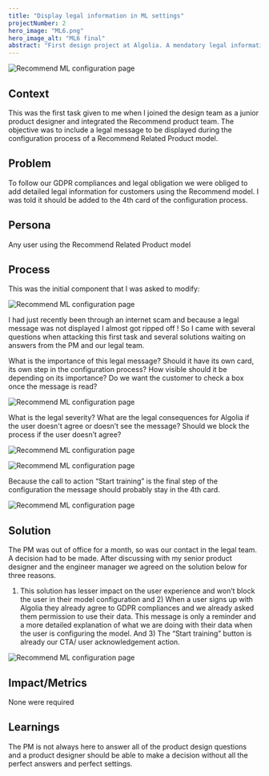 ```yaml
---
title: "Display legal information in ML settings"
projectNumber: 2
hero_image: "ML6.png"
hero_image_alt: "ML6 final"
abstract: "First design project at Algolia. A mendatory legal information was to be displayed to the user when setting up a Recommend machine learning model"
---
```


![Recommend ML configuration page](./ML1.png)

## Context
This was the first task given to me when I joined the design team as a junior product designer and integrated the Recommend product team.
The objective was to include a legal message to be displayed during the configuration process of a Recommend Related Product model.

## Problem
To follow our GDPR compliances and legal obligation we were obliged to add detailed legal information for customers using the Recommend model.
I was told it should be added to the 4th card of the configuration process.

## Persona
Any user using the Recommend Related Product model

## Process
This was the initial component that I was asked to modify:

![Recommend ML configuration page](./ML2.png)

I had just recently been through an internet scam and because a legal message was not displayed I almost got ripped off !
So I came with several questions when attacking this first task and several solutions waiting on answers from the PM and our legal team.

What is the importance of this legal message? Should it have its own card, its own step in the configuration process? How visible should it be depending on its importance?
Do we want the customer to check a box once the message is read?

![Recommend ML configuration page](./ML3.png)

What is the legal severity? What are the legal consequences for Algolia if the user doesn't agree or doesn’t see the message? Should we block the process if the user doesn’t agree?

![Recommend ML configuration page](./ML4.png)

![Recommend ML configuration page](./ML5.png)

Because the call to action “Start training” is the final step of the configuration the message should probably stay in the 4th card.

![Recommend ML configuration page](./ML6.png)

## Solution
The PM was out of office for a month, so was our contact in the legal team. A decision had to be made.
After discussing with my senior product designer and the engineer manager we agreed on the solution below for three reasons.
1) This solution has lesser impact on the user experience and won’t block the user in their model configuration and 2) When a user signs up with Algolia they already agree to GDPR compliances and we already asked them permission to use their data.
This message is only a reminder and a more detailed explanation of what we are doing with their data when the user is configuring the model. And 3) The “Start training” button is already our CTA/ user acknowledgement action.

![Recommend ML configuration page](./ML7.png)

## Impact/Metrics
None were required

## Learnings
The PM is not always here to answer all of the product design questions and a product designer should be able to make a decision without all the perfect answers and perfect settings.

